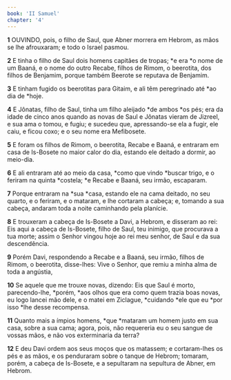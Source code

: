 ```yaml
---
book: 'II Samuel'
chapter: '4'
---
```


**1** OUVINDO, pois, o filho de Saul, que Abner morrera em Hebrom, as mãos se lhe afrouxaram; e todo o Israel pasmou.

**2** E tinha o filho de Saul dois homens capitães de tropas; *e era *o nome de um Baaná, e o nome do outro Recabe, filhos de Rimom, o beerotita, dos filhos de Benjamim, porque também Beerote se reputava de Benjamim.

**3** E tinham fugido os beerotitas para Gitaim, e ali têm peregrinado até *ao dia de *hoje.

**4** E Jônatas, filho de Saul, tinha um filho aleijado *de ambos *os pés; era da idade de cinco anos quando as novas de Saul e Jônatas vieram de Jizreel, e sua ama o tomou, e fugiu; e sucedeu que, apressando-se ela a fugir, ele caiu, e ficou coxo; e o seu nome era Mefibosete.

**5** E foram os filhos de Rimom, o beerotita, Recabe e Baaná, e entraram em casa de Is-Bosete no maior calor do dia, estando ele deitado a dormir, ao meio-dia.

**6** E ali entraram até ao meio da casa, *como que vindo *buscar trigo, e o feriram na quinta *costela; *e Recabe e Baaná, seu irmão, escaparam.

**7** Porque entraram na *sua *casa, estando ele na cama deitado, no seu quarto, e o feriram, e o mataram, e lhe cortaram a cabeça; e, tomando a sua cabeça, andaram toda a noite caminhando pela planície.

**8** E trouxeram a cabeça de Is-Bosete a Davi, a Hebrom, e disseram ao rei: Eis aqui a cabeça de Is-Bosete, filho de Saul, teu inimigo, que procurava a tua morte; assim o Senhor vingou hoje ao rei meu senhor, de Saul e da sua descendência.

**9** Porém Davi, respondendo a Recabe e a Baaná, seu irmão, filhos de Rimom, o beerotita, disse-lhes: Vive o Senhor, que remiu a minha alma de toda a angústia,

**10** Se aquele que me trouxe novas, dizendo: Eis que Saul é morto, parecendo-lhe, *porém, *aos olhos que era como quem trazia boas novas, eu logo lancei mão dele, e o matei em Ziclague, *cuidando *ele que eu *por isso *lhe desse recompensa.

**11** Quanto mais a ímpios homens, *que *mataram um homem justo em sua casa, sobre a sua cama; agora, pois, não requereria eu o seu sangue de vossas mãos, e não vos exterminaria da terra?

**12** E deu Davi ordem aos seus moços que os matassem; e cortaram-lhes os pés e as mãos, e os penduraram sobre o tanque de Hebrom; tomaram, porém, a cabeça de Is-Bosete, e a sepultaram na sepultura de Abner, em Hebrom.
